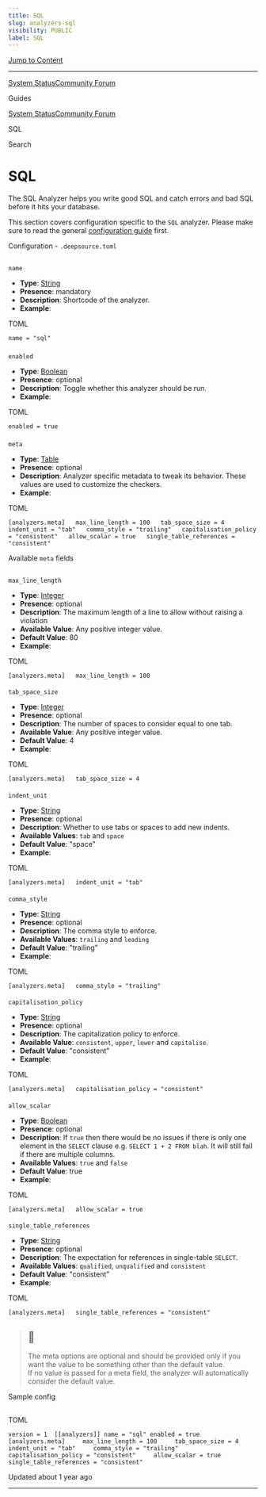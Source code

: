 ```yaml
---
title: SQL
slug: analyzers-sql
visibility: PUBLIC
label: SQL
---
```

[Jump to Content](#content)

* * *

[System Status](https://deepsourcestatus.com/)[Community Forum](https://discuss.deepsource.com/)

Guides

[System Status](https://deepsourcestatus.com/)[Community Forum](https://discuss.deepsource.com/)

SQL

Search

SQL
===

The SQL Analyzer helps you write good SQL and catch errors and bad SQL before it hits your database.

This section covers configuration specific to the `SQL` analyzer. Please make sure to read the general [configuration guide](https://deepsource-docs.readme.io/docs/configuration) first.

Configuration - `.deepsource.toml`

[](#configuration---deepsourcetoml)
-------------------------------------------------------------------------

### 

`name`

[](#name)

*   **Type**: [String](https://toml.io/en/v1.0.0#string)
*   **Presence**: mandatory
*   **Description**: Shortcode of the analyzer.
*   **Example**:

TOML

`name = "sql"`

### 

`enabled`

[](#enabled)

*   **Type**: [Boolean](https://toml.io/en/v1.0.0#boolean)
*   **Presence**: optional
*   **Description**: Toggle whether this analyzer should be run.
*   **Example**:

TOML

`enabled = true`

### 

`meta`

[](#meta)

*   **Type**: [Table](https://toml.io/en/v1.0.0#table)
*   **Presence**: optional
*   **Description**: Analyzer specific metadata to tweak its behavior. These values are used to customize the checkers.
*   **Example**:

TOML

`[analyzers.meta]   max_line_length = 100   tab_space_size = 4   indent_unit = "tab"   comma_style = "trailing"   capitalisation_policy = "consistent"   allow_scalar = true   single_table_references = "consistent"`

Available `meta` fields

[](#available-meta-fields)
-----------------------------------------------------

#### 

`max_line_length`

[](#max_line_length)

*   **Type**: [Integer](https://toml.io/en/v1.0.0#integer)
*   **Presence**: optional
*   **Description**: The maximum length of a line to allow without raising a violation
*   **Available Value**: Any positive integer value.
*   **Default Value**: 80
*   **Example**:

TOML

`[analyzers.meta]   max_line_length = 100`

#### 

`tab_space_size`

[](#tab_space_size)

*   **Type**: [Integer](https://toml.io/en/v1.0.0#integer)
*   **Presence**: optional
*   **Description**: The number of spaces to consider equal to one tab.
*   **Available Value**: Any positive integer value.
*   **Default Value**: 4
*   **Example**:

TOML

`[analyzers.meta]   tab_space_size = 4`

#### 

`indent_unit`

[](#indent_unit)

*   **Type**: [String](https://toml.io/en/v1.0.0#string)
*   **Presence**: optional
*   **Description**: Whether to use tabs or spaces to add new indents.
*   **Available Values**: `tab` and `space`
*   **Default Value**: "space"
*   **Example**:

TOML

`[analyzers.meta]   indent_unit = "tab"`

#### 

`comma_style`

[](#comma_style)

*   **Type**: [String](https://toml.io/en/v1.0.0#string)
*   **Presence**: optional
*   **Description**: The comma style to enforce.
*   **Available Values**: `trailing` and `leading`
*   **Default Value**: "trailing"
*   **Example**:

TOML

`[analyzers.meta]   comma_style = "trailing"`

#### 

`capitalisation_policy`

[](#capitalisation_policy)

*   **Type**: [String](https://toml.io/en/v1.0.0#string)
*   **Presence**: optional
*   **Description**: The capitalization policy to enforce.
*   **Available Value**: `consistent`, `upper`, `lower` and `capitalise`.
*   **Default Value**: "consistent"
*   **Example**:

TOML

`[analyzers.meta]   capitalisation_policy = "consistent"`

#### 

`allow_scalar`

[](#allow_scalar)

*   **Type**: [Boolean](https://toml.io/en/v1.0.0#boolean)
*   **Presence**: optional
*   **Description**: If `true` then there would be no issues if there is only one element in the `SELECT` clause e.g. `SELECT 1 + 2 FROM blah`. It will still fail if there are multiple columns.
*   **Available Values**: `true` and `false`
*   **Default Value**: true
*   **Example**:

TOML

`[analyzers.meta]   allow_scalar = true`

#### 

`single_table_references`

[](#single_table_references)

*   **Type**: [String](https://toml.io/en/v1.0.0#string)
*   **Presence**: optional
*   **Description**: The expectation for references in single-table `SELECT`.
*   **Available Values**: `qualified`, `unqualified` and `consistent`
*   **Default Value**: "consistent"
*   **Example**:

TOML

`[analyzers.meta]   single_table_references = "consistent"`

> 📘
> --
> 
> The meta options are optional and should be provided only if you want the value to be something other than the default value.  
> If no value is passed for a meta field, the analyzer will automatically consider the default value.

Sample config

[](#sample-config)
-----------------------------------

TOML

`version = 1  [[analyzers]] name = "sql" enabled = true    [analyzers.meta]     max_line_length = 100     tab_space_size = 4     indent_unit = "tab"     comma_style = "trailing"     capitalisation_policy = "consistent"     allow_scalar = true     single_table_references = "consistent"`

Updated about 1 year ago

* * *
